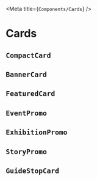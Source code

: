 
<Meta title={`Components/Cards`} />

# Cards

## `CompactCard`

<Story story={stories.compactCard} />


## `BannerCard`

<Story story={stories.bannerCard} />


## `FeaturedCard`

<FeaturedCardReadme />

  <Story story={stories.featuredCard} />


## `EventPromo`

<Story story={stories.eventPromo} />


## `ExhibitionPromo`

<Story story={stories.exhibitionPromo} />


## `StoryPromo`

<Story story={stories.storyPromo} />

## `GuideStopCard`

<Story story={stories.guideStopCard} />


